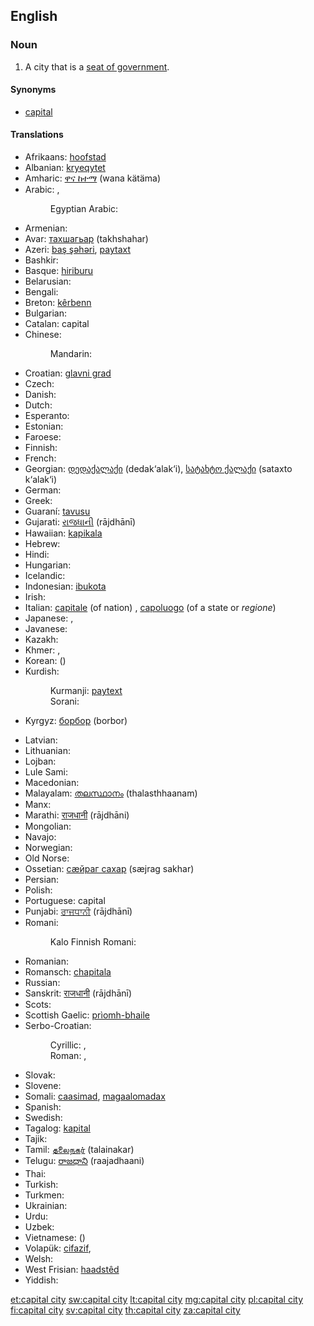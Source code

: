 ==English==

===Noun===
{{en-noun|head=[[capital]] [[city]]|pl=capital cities}}

# A city that is a [[seat of government]].

====Synonyms====
* {{qualifier|by ellipsis}} [[capital]]

====Translations====
{{trans-top|city designated as seat of government}}
* Afrikaans: [[hoofstad]]
* Albanian: [[kryeqytet]]
* Amharic: [[ዋና ከተማ]] (wana kätäma)
* Arabic: {{t+|ar|عاصمة|f|tr=3aaSima}}, {{t-|ar|حاضرة|f|tr=ḥaḍira(t)|sc=Arab}}
*: Egyptian Arabic: {{tø|arz|عاصمة|f|tr=ʕaaṣema|sc=Arab}}
* Armenian: {{t-|hy|մայրաքաղաք|tr=mayrak’aġak’}}
* Avar: [[тахшагьар]] (takhshahar)
* Azeri: [[baş şəhəri]], [[paytaxt]]
* Bashkir: {{t+|ba|башҡала|tr=bašqala}}
* Basque: [[hiriburu]]
* Belarusian: {{t-|be|сталіца|f|tr=stalíca}}
* Bengali: {{t-|bn|রাজধানী|tr=rajdhani|sc=Beng}}
* Breton: [[kêrbenn]]
* Bulgarian: {{t+|bg|столица|f|tr=stólica}}
* Catalan: capital {{f}}
* Chinese:
*: Mandarin: {{t-|cmn|首都|tr=shǒudū|sc=Hani}}
* Croatian: [[glavni grad]] {{m}}
* Czech: {{t+|cs|hlavní město}}
* Danish: {{t+|da|hovedstad}}
* Dutch: {{t+|nl|hoofdstad|m|f}}
* Esperanto: {{t+|eo|ĉefurbo}}
* Estonian: {{t+|et|pealinn}}
* Faroese: {{t-|fo|høvuðsstaður|m}}
* Finnish: {{t+|fi|pääkaupunki}}
* French: {{t+|fr|capitale|f}}
* Georgian: [[დედაქალაქი]] (dedak‘alak‘i), [[სატახტო ქალაქი]] (sataxto k‘alak‘i)
* German: {{t+|de|Hauptstadt|f}}
* Greek: {{t+|el|πρωτεύουσα|f|tr=protévousa}}
* Guaraní: [[tavusu]]
* Gujarati: [[રાજધાની]] (rājdhānī)
* Hawaiian: [[kapikala]]
* Hebrew: {{t+|he|בירה|f|tr=bira}}
* Hindi: {{t-|hi|राजधानी|f|tr=rājdhānī}}
* Hungarian: {{t+|hu|főváros}}
* Icelandic: {{t+|is|höfuðborg|f}}
* Indonesian: [[ibukota]]
* Irish: {{t-|ga|príomhchathair|f}}
* Italian: [[capitale]] (of nation) {{f}}, [[capoluogo]] (of a state or ''regione'') {{m}}
* Japanese: {{t+|ja|首都|tr=しゅと, shuto}},  {{t+|ja|都|tr=miyako}}
* Javanese: {{t|jv|ibu kutha}}
* Kazakh: {{t|kk|астана|tr=astaná|sc=Cyrl}}
* Khmer: {{t-|km|រដ្ឋធានី|tr=rōəttətīənī|sc=Khmr}}, {{t-|km|រាជធានី|tr=rīichtīənī|sc=Khmr}}
* Korean: {{t+|ko|수도|tr=sudo|sc=Hang}} ({{t+|ko|首都|sc=Hani}})
* Kurdish:
*: Kurmanji: [[paytext]]
*: Sorani: {{t-|ku|پایته‌خت|tr=pAitakjt|sc=ku-Arab}}
* Kyrgyz: [[борбор]] (borbor)
{{trans-mid}}
* Latvian: {{t+|lv|galvaspilsēta}}
* Lithuanian: {{t+|lt|sostinė}}
* Lojban: {{t-|jbo|trutca}}
* Lule Sami: {{tø|smj|oajvvestáda}}
* Macedonian: {{t-|mk|главен град|m|tr=glaven grad}}
* Malayalam: [[തലസ്ഥാനം]] (thalasthhaanam)
* Manx: {{t-|gv|ard-valley|m}}
* Marathi: [[राजधानी]] (rājdhāni)
* Mongolian: {{t+|mn|нийслэл хот|tr=niyslel hot|sc=Cyrl}}
* Navajo: {{tø|nv|Wááshindoon bikin}}
* Norwegian: {{t+|no|hovedstad}}
* Old Norse: {{tø|non|hǫfuðstaðr|m}}
* Ossetian: [[сӕйраг сахар]] (sæjrag sakhar)
* Persian: {{t+|fa|پایتخت|tr=pâytaxt, pâyetaxt}}
* Polish: {{t+|pl|stolica|f}}
* Portuguese: capital {{m|f}}
* Punjabi: [[ਰਾਜਧਾਨੀ]] (rājdhānī)
* Romani:
*: Kalo Finnish Romani: {{tø|rmf|ȟeeresko fooros}}
* Romanian: {{t+|ro|capitală|f}}
* Romansch: [[chapitala]]
* Russian: {{t+|ru|столица|f|tr=stolíca}}
* Sanskrit: [[राजधानी]] (rājdhānī)
* Scots: {{tø|sco|caipital ceety}}
* Scottish Gaelic: [[prìomh-bhaile]]
* Serbo-Croatian:
*: Cyrillic: {{t-|sh|престоница|f}}, {{t-|sh|главни град|m}}
*: Roman:  {{t-|sh|prestonica|f}}, {{t+|sh|glavni grad|m}}
* Slovak: {{t-|sk|hlavné mesto|n}}
* Slovene: {{t+|sl|glavno mesto}}
* Somali: [[caasimad]], [[magaalomadax]]
* Spanish: {{t+|es|capital|f}}
* Swedish: {{t+|sv|huvudstad|c}}
* Tagalog: [[kapital]]
* Tajik: {{t+|tg|пойтахт|tr=poytaxt|sc=Cyrl}}
* Tamil: [[தலைநகர்]] (talainakar)
* Telugu: [[రాజధాని]] (raajadhaani)
* Thai: {{t+|th|เมืองหลวง|tr=meuang lŭang}}
* Turkish: {{t+|tr|başkent}}
* Turkmen: {{t-|tk|paýtagt}}
* Ukrainian: {{t+|uk|столиця|f|tr=stolýcja}}
* Urdu: {{t-|ur|دارالحکومت|tr=dār-ul-ḥukūmat}}
* Uzbek: {{t-|uz|poytaxt}}
* Vietnamese: {{t+|vi|thủ đô}} ({{t-|vi|首都|sc=Hani}})
* Volapük: [[cifazif]], {{qualifier|older term}} {{t-|vo|glezif}}
* Welsh: {{t-|cy|prifddinas|f}}
* West Frisian: [[haadstêd]]
* Yiddish: {{t-|yi|הױפּטשטאָט|f|tr=hoyptshtot, hojptschtot|sc=Hebr}}
{{trans-bottom}}

[[et:capital city]]
[[sw:capital city]]
[[lt:capital city]]
[[mg:capital city]]
[[pl:capital city]]
[[fi:capital city]]
[[sv:capital city]]
[[th:capital city]]
[[za:capital city]]
